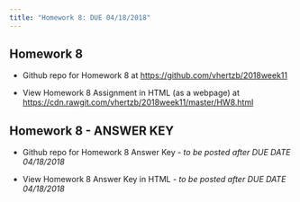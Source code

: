 ```yaml
---
title: "Homework 8: DUE 04/18/2018"
---
```


## Homework 8

* Github repo for Homework 8 at [https://github.com/vhertzb/2018week11](https://github.com/vhertzb/2018week11)

* View Homework 8 Assignment in HTML (as a webpage) at [https://cdn.rawgit.com/vhertzb/2018week11/master/HW8.html](https://cdn.rawgit.com/vhertzb/2018week11/master/HW8.html)

## Homework 8 - ANSWER KEY

* Github repo for Homework 8 Answer Key - _to be posted after DUE DATE 04/18/2018_

* View Homework 8 Answer Key in HTML - _to be posted after DUE DATE 04/18/2018_

